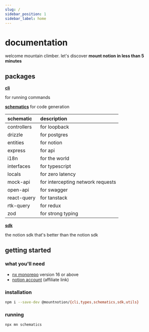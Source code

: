 ```yaml
---
slug: /
sidebar_position: 1
sidebar_label: home
---
```


# documentation

welcome mountain climber. let's discover **mount notion in less than 5 minutes**

## packages

**[cli](/cli)**

for running commands

**[schematics](/schematics)** for code generation

| schematic   | description                       |
| :---------- | :-------------------------------- |
| controllers | for loopback                      |
| drizzle     | for postgres                      |
| entities    | for notion                        |
| express     | for api                           |
| i18n        | for the world                     |
| interfaces  | for typescript                    |
| locals      | for zero latency                  |
| mock-api    | for intercepting network requests |
| open-api    | for swagger                       |
| react-query | for tanstack                      |
| rtk-query   | for redux                         |
| zod         | for strong typing                 |

**[sdk](/sdk)**

the notion sdk that's better than the notion sdk

## getting started

### what you'll need

- [nx monorepo](https://nx.dev//) version 16 or above
- [notion account](https://affiliate.notion.so/xysfb04gkht8) (affiliate link)

### installation

```sh title="terminal"
npm i --save-dev @mountnotion/{cli,types,schematics,sdk,utils}
```

### running

```sh title="terminal"
npx mn schematics
```
